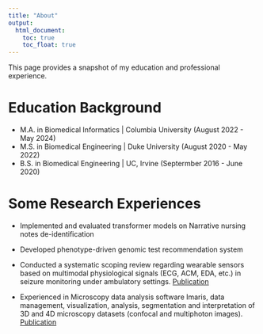 ```yaml
---
title: "About"
output: 
  html_document:
    toc: true
    toc_float: true
---
```



This page provides a snapshot of my education and professional experience.

# Education Background

* M.A. in Biomedical Informatics | Columbia University  (August 2022 - May 2024)
* M.S. in Biomedical Engineering | Duke University (August 2020 - May 2022)
* B.S. in Biomedical Engineering | UC, Irvine (Septermber 2016 - June 2020)


# Some Research Experiences

* Implemented and evaluated transformer models on Narrative nursing notes de-identification

* Developed phenotype-driven genomic test recommendation system

* Conducted a systematic scoping review regarding wearable sensors based on multimodal physiological signals (ECG, ACM, EDA, etc.) in seizure monitoring under ambulatory settings. [Publication](https://iopscience.iop.org/article/10.1088/1361-6579/ac7a8d/pdf)

* Experienced in Microscopy data analysis software Imaris, data management, visualization, analysis, segmentation and interpretation of 3D and 4D microscopy datasets (confocal and multiphoton images).  [Publication](https://www.pnas.org/doi/abs/10.1073/pnas.2006895117)








